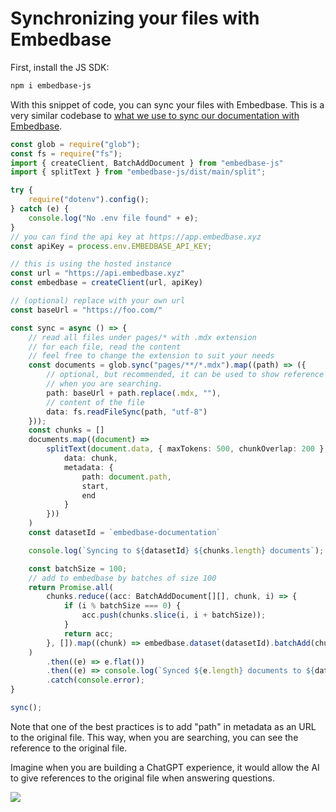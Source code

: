 

# Synchronizing your files with Embedbase

First, install the JS SDK:

```bash
npm i embedbase-js
```

With this snippet of code, you can sync your files with Embedbase.
This is a very similar codebase to [what we use to sync our documentation with Embedbase](https://github.com/different-ai/embedbase-docs/blob/main/scripts/sync.ts).

```ts
const glob = require("glob");
const fs = require("fs");
import { createClient, BatchAddDocument } from "embedbase-js"
import { splitText } from "embedbase-js/dist/main/split";

try {
    require("dotenv").config();
} catch (e) {
    console.log("No .env file found" + e);
}
// you can find the api key at https://app.embedbase.xyz
const apiKey = process.env.EMBEDBASE_API_KEY;

// this is using the hosted instance
const url = "https://api.embedbase.xyz"
const embedbase = createClient(url, apiKey)

// (optional) replace with your own url
const baseUrl = "https://foo.com/"

const sync = async () => {
    // read all files under pages/* with .mdx extension
    // for each file, read the content
    // feel free to change the extension to suit your needs
    const documents = glob.sync("pages/**/*.mdx").map((path) => ({
        // optional, but recommended, it can be used to show reference to the original file
        // when you are searching.
        path: baseUrl + path.replace(.mdx, ""),
        // content of the file
        data: fs.readFileSync(path, "utf-8")
    }));
    const chunks = []
    documents.map((document) =>
        splitText(document.data, { maxTokens: 500, chunkOverlap: 200 }, async ({ chunk, start, end }) => chunks.push({
            data: chunk,
            metadata: {
                path: document.path,
                start,
                end
            }
        }))
    )
    const datasetId = `embedbase-documentation`

    console.log(`Syncing to ${datasetId} ${chunks.length} documents`);

    const batchSize = 100;
    // add to embedbase by batches of size 100
    return Promise.all(
        chunks.reduce((acc: BatchAddDocument[][], chunk, i) => {
            if (i % batchSize === 0) {
                acc.push(chunks.slice(i, i + batchSize));
            }
            return acc;
        }, []).map((chunk) => embedbase.dataset(datasetId).batchAdd(chunk))
    )
        .then((e) => e.flat())
        .then((e) => console.log(`Synced ${e.length} documents to ${datasetId}`))
        .catch(console.error);
}

sync();
```

Note that one of the best practices is to add "path" in metadata as an URL to the original file.
This way, when you are searching, you can see the reference to the original file.

Imagine when you are building a ChatGPT experience, it would allow the AI
to give references to the original file when answering questions.

<Image src="/search-with-references.png" width={800} height={500} />
